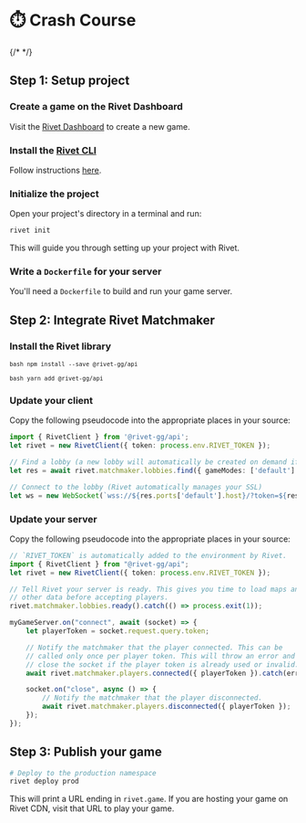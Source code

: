 
# ⏱️ Crash Course

{/* <TutorialVideo videoId='pBE7s-PK0j0' /> */}

## Step 1: Setup project

### Create a game on the Rivet Dashboard

Visit the [Rivet Dashboard](https://hub.rivet.gg/) to create a new game.

### Install the [Rivet CLI](https://github.com/rivet-gg/cli)

Follow instructions [here](https://github.com/rivet-gg/cli#installing).

### Initialize the project

Open your project's directory in a terminal and run:

```bash
rivet init
```

This will guide you through setting up your project with Rivet.

<WhatDoesRivetDo />

### Write a `Dockerfile` for your server

You'll need a `Dockerfile` to build and run your game server.

<UnfamiliarWithDockerfiles />

## Step 2: Integrate Rivet Matchmaker

### Install the Rivet library

<CodeGroup>

<code title='NPM'>```bash npm install --save @rivet-gg/api ```</code>

<code title='Yarn'>```bash yarn add @rivet-gg/api ```</code>

</CodeGroup>

### Update your client

Copy the following pseudocode into the appropriate places in your source:

```typescript
import { RivetClient } from '@rivet-gg/api';
let rivet = new RivetClient({ token: process.env.RIVET_TOKEN });

// Find a lobby (a new lobby will automatically be created on demand if needed)
let res = await rivet.matchmaker.lobbies.find({ gameModes: ['default'] });

// Connect to the lobby (Rivet automatically manages your SSL)
let ws = new WebSocket(`wss://${res.ports['default'].host}/?token=${res.player.token}`);
```

<EnvTokenClient />

### Update your server

Copy the following pseudocode into the appropriate places in your source:

```typescript
// `RIVET_TOKEN` is automatically added to the environment by Rivet.
import { RivetClient } from "@rivet-gg/api";
let rivet = new RivetClient({ token: process.env.RIVET_TOKEN });

// Tell Rivet your server is ready. This gives you time to load maps and
// other data before accepting players.
rivet.matchmaker.lobbies.ready().catch(() => process.exit(1));

myGameServer.on("connect", await (socket) => {
	let playerToken = socket.request.query.token;

	// Notify the matchmaker that the player connected. This can be
	// called only once per player token. This will throw an error and
	// close the socket if the player token is already used or invalid.
	await rivet.matchmaker.players.connected({ playerToken }).catch(err => socket.close());

	socket.on("close", async () => {
		// Notify the matchmaker that the player disconnected.
		await rivet.matchmaker.players.disconnected({ playerToken });
	});
});
```

<EnvTokenServer />

## Step 3: Publish your game

```bash
# Deploy to the production namespace
rivet deploy prod
```

<AutomateWithApi />

This will print a URL ending in `rivet.game`. If you are hosting your game on Rivet CDN, visit that URL to play your game.

